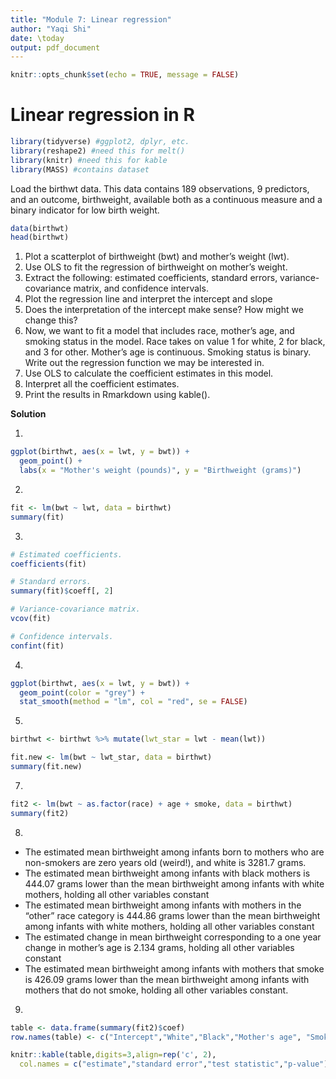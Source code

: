 ```yaml
---
title: "Module 7: Linear regression"
author: "Yaqi Shi"
date: \today
output: pdf_document
---
```


```r
knitr::opts_chunk$set(echo = TRUE, message = FALSE)
```

# Linear regression in R

```r
library(tidyverse) #ggplot2, dplyr, etc.
library(reshape2) #need this for melt()
library(knitr) #need this for kable
library(MASS) #contains dataset
```

Load the birthwt data. This data contains 189 observations, 9 predictors, and an outcome, birthweight, available both as a continuous measure and a binary indicator for low birth weight.

```r
data(birthwt)
head(birthwt)
```

1. Plot a scatterplot of birthweight (bwt) and mother's weight (lwt).
2. Use OLS to fit the regression of birthweight on mother's weight.
3. Extract the following: estimated coefficients, standard errors, variance-covariance matrix, and confidence intervals.
4. Plot the regression line and interpret the intercept and slope
5. Does the interpretation of the intercept make sense? How might we change this?
6. Now, we want to fit a model that includes race, mother's age, and smoking status in the model. Race takes on value 1 for white, 2 for black, and 3 for other. Mother's age is continuous. Smoking status is binary. Write out the regression function we may be interested in.
7. Use OLS to calculate the coefficient estimates in this model.
8. Interpret all the coefficient estimates.
9. Print the results in Rmarkdown using kable().

**Solution**

1. 
```r
ggplot(birthwt, aes(x = lwt, y = bwt)) + 
  geom_point() +
  labs(x = "Mother's weight (pounds)", y = "Birthweight (grams)")
```

2. 
```r
fit <- lm(bwt ~ lwt, data = birthwt)
summary(fit)
```

3. 
```r
# Estimated coefficients.
coefficients(fit)

# Standard errors. 
summary(fit)$coeff[, 2]

# Variance-covariance matrix. 
vcov(fit)

# Confidence intervals. 
confint(fit)
```

4. 
```r
ggplot(birthwt, aes(x = lwt, y = bwt)) +
  geom_point(color = "grey") +
  stat_smooth(method = "lm", col = "red", se = FALSE)
```

5. 
```r
birthwt <- birthwt %>% mutate(lwt_star = lwt - mean(lwt)) 

fit.new <- lm(bwt ~ lwt_star, data = birthwt)
summary(fit.new)
```

7. 
```r
fit2 <- lm(bwt ~ as.factor(race) + age + smoke, data = birthwt)
summary(fit2)
```

8. 

- The estimated mean birthweight among infants born to mothers who are non-smokers are zero years old (weird!), and white is $3281.7$ grams.
- The estimated mean birthweight among infants with black mothers is $444.07$ grams lower than the mean birthweight among infants with white mothers, holding all other variables constant
- The estimated mean birthweight among infants with mothers in the "other" race category is $444.86$ grams lower than the mean birthweight among infants with white mothers, holding all other variables constant
- The estimated change in mean birthweight corresponding to a one year change in mother's age is $2.134$ grams, holding all other variables constant
- The estimated mean birthweight among infants with mothers that smoke is $426.09$ grams lower than the mean birthweight among infants with mothers that do not smoke, holding all other variables constant.

9. 
```r
table <- data.frame(summary(fit2)$coef)
row.names(table) <- c("Intercept","White","Black","Mother's age", "Smoker")

knitr::kable(table,digits=3,align=rep('c', 2),
  col.names = c("estimate","standard error","test statistic","p-value"))
```

